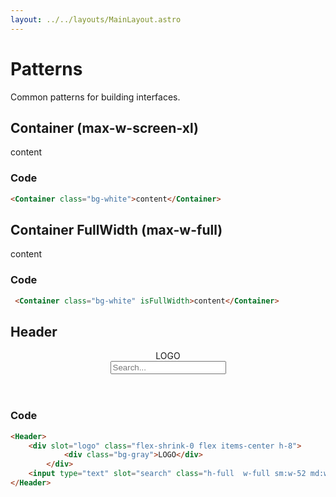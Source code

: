 ```yaml
---
layout: ../../layouts/MainLayout.astro
---
```




# Patterns

Common patterns for building interfaces.



## Container (max-w-screen-xl)

<div class="component-preview" style="display: block">
    <Container class="bg-white">content</Container>
</div>

### Code

```html
<Container class="bg-white">content</Container>
```


## Container FullWidth (max-w-full)

<div class="component-preview" style="display: block">
    <Container class="bg-white" isFullWidth>content</Container>
</div>

### Code

```html
 <Container class="bg-white" isFullWidth>content</Container>
```

## Header

<div class="component-preview" style="display: block">
    <Header class="static">
        <div slot="logo" class="flex-shrink-0 flex items-center h-8">
            <div class="bg-gray">LOGO</div>
        </div>
        <input type="text" slot="search" class="h-full  w-full sm:w-52 md:w-64 border border-solid px-3 text-sm" placeholder="Search..."/>
    </Header>
</div>

### Code

```html
<Header>
    <div slot="logo" class="flex-shrink-0 flex items-center h-8">
            <div class="bg-gray">LOGO</div>
        </div>
    <input type="text" slot="search" class="h-full  w-full sm:w-52 md:w-64 border border-solid px-3 text-sm" placeholder="Search..."/>
</Header>
```
